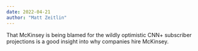 ```yaml
---
date: 2022-04-21
author: "Matt Zeitlin"
---
```


That McKinsey is being blamed for the wildly optimistic CNN+ subscriber projections is a good insight into why companies hire McKinsey.
